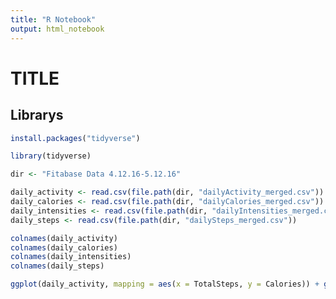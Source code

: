 ```yaml
---
title: "R Notebook"
output: html_notebook
---
```


# TITLE

## Librarys
```r
install.packages("tidyverse")
```

```r
library(tidyverse)
```

```r
dir <- "Fitabase Data 4.12.16-5.12.16"

daily_activity <- read.csv(file.path(dir, "dailyActivity_merged.csv"))
daily_calories <- read.csv(file.path(dir, "dailyCalories_merged.csv"))
daily_intensities <- read.csv(file.path(dir, "dailyIntensities_merged.csv"))
daily_steps <- read.csv(file.path(dir, "dailySteps_merged.csv"))

colnames(daily_activity)
colnames(daily_calories)
colnames(daily_intensities)
colnames(daily_steps)
```

```r
ggplot(daily_activity, mapping = aes(x = TotalSteps, y = Calories)) + geom_point() + geom_smooth()
```

